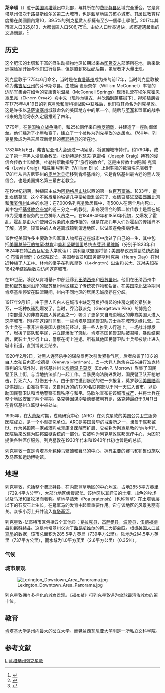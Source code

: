 {{NoteTA
|T = zh-hans:列克星敦 (肯塔基州);zh-hk:列星頓 (肯塔基州);zh-tw:萊辛頓 (肯塔基州);
|1 = zh-hans:列克星敦;zh-hk:勒星頓;zh-tw:萊辛頓;
|2 = zh-cn:县; zh-tw:郡; zh-hk:縣
}}
{{Infobox settlement
| name = Lexington, Kentucky
| official_name = Lexington-Fayette<br />Urban County
|settlement_type = [[市縣合一|市縣合一]]
|nickname = "Horse Capital of the World", "Athens of the West"
|named_for = 
|blank_name               = [[Federal_Information_Processing_Standard|FIPS編碼]]
|blank_info               = 21-46027
|website = {{URL|www.lexingtonky.gov}}
|image_skyline = LexingtonDowntown.JPG
| imagesize =
| image_caption = 2006年市中心
|image_flag =
<!--  Commented out because image was deleted: |image_seal = Seal_of_Lexington.jpg -->
|image_map = Map of Kentucky highlighting Fayette County.svg
|map_caption = 
| pushpin_map = USA
| pushpin_map_caption = 
|subdivision_type = 國家
|subdivision_type1 = 州
|subdivision_type2 = 縣
|subdivision_name = 美國
|subdivision_name1 = [[肯塔基州|肯塔基州]]
|subdivision_name2 = [[费耶特县_(肯塔基州)|费耶特县]]
|leader_title = 市長
|leader_name = Jim Gray
|established_title = 建立
|established_date = 1782<ref name=sos/>
|established_title2 = 法人地位
|established_date2 = 1831<ref name=sos>Commonwealth of Kentucky. Office of the Secretary of State. Land Office. "Lexington, Kentucky". Accessed September 18, 2013.</ref>
|area_magnitude = 1 E8
|area_total_km2 = 739.4
|area_total_sq_mi= 285.5
|area_land_km2 = 736.9
|area_land_sq_mi = 284.5
|area_water_km2 = 2.6
|area_water_sq_mi = 1.0
|area_urban_km2 = 226.7
|area_urban_sq_mi =
|population_as_of = 2017
|population_total = 325,813<ref>{{cite web|url=https://www.census.gov/data/tables/2016/demo/popest/counties-total.html|title=Counties Population Totals Tables: 2010–2016|accessdate=March 23, 2017|archive-url=https://web.archive.org/web/20170915092117/https://www.census.gov/data/tables/2016/demo/popest/counties-total.html|archive-date=2017-09-15|dead-url=yes}}</ref>
|population_rank = 國內第60 <br />州內第二
|population_density_km2 = 364.5
|population_density_sq_mi = 1042.8
|population_urban = 290,263
|population_metro = 506,751
|population_blank1_title = 居民稱謂
|population_blank1 = Lexingtonian
|timezone = [[Eastern_Standard_Time_Zone|EST]]
|utc_offset = −5
|timezone_DST = [[Eastern_Daylight_Time|EDT]]
|utc_offset_DST = −4
|coordinates = {{coord|38|01|47|N|84|29|41|W|region:US-KY|display=inline,title}}
|elevation_m = 298 
|elevation_ft = 978
|postal_code_type= 郵編
|postal_code= 40502–40517, 40522–40524, 40526, 40533, 40536, 40544, 40546, 40550, 40555, 40574–40583, 40588, 40591, 40598
|area_code= 859
|footnotes =
}}
'''萊辛頓'''（{{Lang-en|'''Lexington'''}}）位于[[美国|美国]][[肯塔基州|肯塔基州]]中北部，与其所在的[[费耶特县_(肯塔基州)|费耶特县]]区域完全重合。它是肯塔基州仅次于[[路易斯维尔_(肯塔基州)|路易斯维尔]]的第二大城市，也是[[藍草地區|藍草地區]]的核心城市。其居民教育程度排在美國國內第10，39.5%的列克星敦人都擁有至少一個學士學位<ref>{{cite encyclopedia |url=http://encarta.msn.com/encnet/Departments/elearning/?article=EducatedCities |archiveurl=https://www.webcitation.org/5kwbbHG3L?url=http://encarta.msn.com/encnet/Departments/elearning/?article=EducatedCities |title=Degrees & Training – Most-Educated Cities in the United States |archivedate=2009-10-31 |publisher=MSN Encarta |accessdate=August 21, 2015 |deadurl=yes |df= }}</ref>。2017年其市區人口325,813，大都會區人口506,751<ref>{{cite web |url=http://factfinder2.census.gov/faces/tableservices/jsf/pages/productview.xhtml?src=bkmk |title=American FactFinder – Results |author=Data Access and Dissemination Systems (DADS) |work=census.gov |deadurl=yes |archiveurl=https://web.archive.org/web/20140815134909/http://factfinder2.census.gov/faces/tableservices/jsf/pages/productview.xhtml?src=bkmk |archivedate=2014-08-15 |accessdate=2018-02-12 }}</ref>。由於人口增長過快，該市遭遇嚴重的交通問題。<ref>{{Cite news|url=https://www.bbc.com/news/magazine-19716687|title=10 monster traffic jams from around the world|date=2012-10-01|work=BBC News|access-date=2017-12-08|language=en-GB|archive-date=2020-11-11|archive-url=https://web.archive.org/web/20201111193733/https://www.bbc.com/news/magazine-19716687|dead-url=no}}</ref>

==历史==
这个肥沃的土壤和丰富的野生动植物地区长期以来為[[印第安人|印第安人]]部落所在地。后来欧洲探险家开始与他们进行贸易，但是直到[[18世纪|18世纪]]后期，定居者才大量出现。

列克星敦于1775年6月命名，当时是在[[肯塔基州|肯塔基州]]成为州的前17年，当时列克星敦被称为[[弗吉尼亚州|弗吉尼亚州]]的芬卡斯尔县。由威廉·麦康奈尔（William McConnell）率领的边防军集会在如今的麦康奈尔温泉（McConnell Springs）现场扎营在埃尔克霍恩克里克（Ekhorn Creek）的中叉（现称为镇支，并改路到藤蔓街下）。得知殖民者在1775年4月19日的[[列克星敦和康科德战役|列克星敦和康科德战役]]中获胜后，他们将其命名为列克星敦。这是许多以[[马萨诸塞州|马萨诸塞州]]城镇命名的美国地方中的第一个。随后与[[英军|英军]]和盟军的战争带来的危险将永久定居推迟了四年。

1779年，在[[美国独立战争|美国独立战争]]期间，{{link-en|罗伯特·帕特森上校|Robert Patterson (pioneer)}}和25位同伴来自[[哈罗德堡|哈罗德堡]]，并建造了一座防御堡垒。他们建造了小屋和寨子，建立了一个被称为列克星敦的定居点。1780年，列克星敦成为弗吉尼亚新组建的[[费耶特县|费耶特县]]的所在地。

1782年5月6日，弗吉尼亚州大会通过一项宪章，将这座城市特许。约1790年，{{link-en|彼得·杜勒特|Peter Durrett}}成立了第一座黑人浸信会教堂。杜勒特是约瑟夫·克雷格（Joseph Craig）持有的浸信会传教士和奴隶。杜勒特帮助指导了“旅行的教会”，这是由传教士刘易斯·克雷格（Lewis Craig）和威廉·埃利斯（William Ellis）上尉率领的数百名先驱者于1781年从弗吉尼亚州的[[奥兰治县|奥兰治县]]迁移到肯塔基州的。它是肯塔基州最古老的黑人浸信会，也是美国排名第三最古老教会。

在19世纪初期，种植园主{{link-en|约翰·卫斯里·亨特|John Wesley Hunt}}成为[[阿勒格尼山脉|阿勒格尼山脉]]以西的第一位[[百万富翁|百万富翁]]。1833年，[[霍乱|霍乱]]疫情蔓延，这个不断发展的城镇几乎要被霍乱毁灭了，疫情已蔓延至[[密西西比河|密西西比河]]和[[俄亥俄州|俄亥俄州]]山谷的水道：在7,000名列克星敦居民中，有500人在两个月内死亡，其中包括[[基督教会座堂|基督教会座堂]]的近三分之一的教徒。非裔浸信会的第二位传教士{{link-en|伦敦·弗里尔|London Ferrill}}是留在城市为受难者服务的三位神职人员之一。在1848-49年和1850年代初，又爆发了霍乱。霍乱是由人们使用受污染的水源传播的，但是在那几年人们对霍乱的传播尚不了解。通常，较富裕的人会逃离城镇到偏远地区，以试图避免疾病传播。

19世纪美国许多主要政治和军事人物都在这座城市中度过了自己的一生，其中包括[[美国总统|美国总统]][[亚伯拉罕·林肯|亚伯拉罕·林肯]]和[[美利坚联盟国|美利坚联盟国]]总统[[杰斐逊·戴维斯|杰斐逊·戴维斯]]（分别于1823年和1824年在特兰西瓦尼亚大学就读）；美利坚联盟国将领{{link-en|约翰·亨特·摩根|John Hunt Morgan}}；美国参议员兼副总统[[约翰·C·布雷肯里奇|约翰·C·布雷肯里奇]]；众议院议长，美国参议员和国务卿[[亨利·克莱|亨利·克莱]]（Henry Clay）在附近种植了人工林。林肯的妻子{{link-en|玛丽·托德·林肯|Mary Todd Lincoln}}在列克星敦（Lexington）出生和长大，这对夫妇在1842年结婚后数次访问这座城市。

在19世纪，移民从肯塔基州中部迁移到[[田纳西州|田纳西州]]和[[密苏里州|密苏里州]]。他们在田纳西州中部和[[密苏里河|密苏里河]]沿岸的密苏里州地区建立了传统农作物和牲畜。在[[美国南北战争|美国南北战争]]期间肯塔基州停留在联盟期间，州内不同地区的居民忠诚度存在分歧。

1917年9月1日，由于黑人和白人在城市中缺乏可负担得起的住房之间的紧张关系，一场种族骚乱爆发了。当时，乔治敦派克（Georgetown Pike）的博览会（南部最大的非裔美国人博览会之一）吸引了更多来自周边地区的非裔美国人进入这座城市。同样在这段时间里，一些肯塔基[[国民警卫队|国民警卫队]]的士兵在城市边缘扎营。三名士兵在一家非洲裔美国人餐馆前经过，将一些人推到人行道上。一场战斗爆发了，增援了部队和平民，并立即爆发了骚乱。肯塔基国民警卫队被召唤，暴动结束后，武装士兵步行上山，警察在街上巡逻。所有其他国民警卫队士兵都被禁止进入城市街道，直到博览会结束。

1920年2月9日，对黑人连环杀手{{link-en|威尔·洛克特|Will Lockett}}的谋杀案再次引发紧张气氛，后者杀害了10岁的白人女孩日内瓦·哈德曼（Geneva Hardman）。当一大群人聚集在正在进行洛克特审判的法院外时，肯塔基州州长[[埃德温·P·莫罗|埃德温·P·莫罗]]（Edwin P. Morrow）聚集了国民警卫队上街，与当地执法部门一起工作。当暴民向法院进发时，国民警卫队开枪射击，打死六人，打伤五十人。由于害怕遭到暴民的进一步报复，莫罗敦促[[美国陆军|美国陆军]]提供援助。由准将{{link-en|弗朗西斯·马歇尔|Francis Marshall (general)}}率领，来自附近{{link-en|扎卡里·泰勒营地|Camp Zachary Taylor}}的约1200名联邦部队于同一天进入该市，以协助国民警卫队和当地警察实现秩序与和平。马歇尔宣布在该城市[[戒严|戒严]]，并将士兵在整个地区安置了两个星期。洛克特因谋杀哈德曼被判有罪，洛克特最终于3月11日在肯塔基州立监狱中被处决。

1935年，在[[大萧条|大萧条]]时期，成瘾研究中心（ARC）在列克星敦的美国公共卫生服务医院成立，是一个小型研究单位。ARC是美国最早的戒毒所之一，隶属于联邦监狱。作为美国第一家戒酒和戒毒康复医院而扩展，它被称为列克星敦的“纳尔科”。医院后来改建为联邦监狱系统的一部分。它被称为列克星敦联邦医疗中心，为囚犯提供各种医疗服务。列克星敦在1930年代末和1940年代初也曾是{{link-en|马驮图书馆|Pack Horse Library Project}}的总部。

列克星敦一直是肯塔基州[[纯种马|纯种马]]繁殖和[[赛马|赛马]]的中心，拥有主要的赛马和销售设施以及马匹和运动博物馆。

==地理==
列克星敦，包括整个[[费耶特县|费耶特县]]，在内部蓝草地区的中心地区，占地285.5[[平方英里|平方英里]]（739.4[[平方公里|平方公里]]），大部分地区缓缓起伏。该地区以其肥沃的土壤，出色的[[牧场|牧场]]以及[[马场|马场]]和[[畜牧场|畜牧场]]而著称。[[草地早熟禾|草地早熟禾]]（Poa pratensis）（也称蓝草）在土壤表层以下的石灰石上生长，在冠军马的发育中起着重要作用。它与该地区的风景秀丽有关。众多小河上升并流入[[肯塔基河|肯塔基河]]。

列克星敦-法耶特市区包括五个其他县：[[克拉克县|克拉克县]]，[[杰萨曼县_(肯塔基州)|杰萨曼县]]，[[波旁县|波旁县]]，[[伍德福德县_(肯塔基州)|伍德福德县]]和[[斯科特县|斯科特县]]。这是肯塔基州仅次于[[路易斯维尔|路易斯维尔]]的第二大都会区。根据[[美国人口普查局|美国人口普查局]]的数据，该市总面积为285.5平方英里（739平方公里）。陆地为284.5平方英里（737平方公里），而水域为1.0平方英里（2.6平方公里）（0.35％）。

===气候===
{{Weather box|width=auto |location = 肯塔基州列克星敦（[[蓝草机场|蓝草机场]]，1991–2020年正常值，1872年至今极端数据）
|metric first = Y
|single line = Y
|collapsed = Y
| Jan high F = 42.3
| Feb high F = 46.8
| Mar high F = 56.1
| Apr high F = 67.2
| May high F = 75.8
| Jun high F = 83.8
| Jul high F = 86.9
| Aug high F = 86.2
| Sep high F = 80.2
| Oct high F = 68.6
| Nov high F = 55.8
| Dec high F = 45.9
| Jan low F = 25.4
| Feb low F = 28.3
| Mar low F = 35.8
| Apr low F = 45.2
| May low F = 55.0
| Jun low F = 62.8
| Jul low F = 66.5
| Aug low F = 65.2
| Sep low F = 58.1
| Oct low F = 47.0
| Nov low F = 36.4
| Dec low F = 29.6
<!--
“1. Location »”里选本站
“2. Product »”里选“Monthly summarized data”
“3. Options »”第一选项“Year range：”里填1991-2020，再选“Max temp”或者“Min temp”的默认后，再将结果贴入表格
-->
| Jan avg record high F = 64.2
| Feb avg record high F = 68.4
| Mar avg record high F = 75.0
| Apr avg record high F = 81.6
| May avg record high F = 87.2
| Jun avg record high F = 92.0
| Jul avg record high F = 93.9
| Aug avg record high F = 93.4
| Sep avg record high F = 90.9
| Oct avg record high F = 83.6
| Nov avg record high F = 73.5
| Dec avg record high F = 65.6
|year avg record high F = 95.9
| Jan avg record low F =  3.5
| Feb avg record low F =  7.8
| Mar avg record low F = 16.9
| Apr avg record low F = 28.1
| May avg record low F = 38.9
| Jun avg record low F = 49.8
| Jul avg record low F = 56.9
| Aug avg record low F = 54.9
| Sep avg record low F = 43.5
| Oct avg record low F = 30.8
| Nov avg record low F = 20.2
| Dec avg record low F = 11.5
|year avg record low F =  0.3
| Jan record high F = 80
| Feb record high F = 80
| Mar record high F = 86
| Apr record high F = 91
| May record high F = 96
| Jun record high F =104
| Jul record high F =108
| Aug record high F =105
| Sep record high F =103
| Oct record high F = 97
| Nov record high F = 83
| Dec record high F = 75

| Jan record low F = −21
| Feb record low F = −20
| Mar record low F = −2
| Apr record low F = 15
| May record low F = 26
| Jun record low F = 39
| Jul record low F = 47
| Aug record low F = 42
| Sep record low F = 32
| Oct record low F = 20
| Nov record low F = −3
| Dec record low F = −19
|precipitation colour = green
| Jan precipitation inch = 3.42
| Feb precipitation inch = 3.64
| Mar precipitation inch = 4.48
| Apr precipitation inch = 4.42
| May precipitation inch = 5.44
| Jun precipitation inch = 4.96
| Jul precipitation inch = 5.12
| Aug precipitation inch = 3.71
| Sep precipitation inch = 3.42
| Oct precipitation inch = 3.66
| Nov precipitation inch = 3.37
| Dec precipitation inch = 4.20
|year precipitation inch =
| Jul snow inch = 0.0
| Aug snow inch = 0.0
| Sep snow inch = 0.0
| Oct snow inch = 0.0
| Nov snow inch = 0.4
| Dec snow inch = 1.9
| Jan snow inch = 4.7
| Feb snow inch = 4.5
| Mar snow inch = 2.8
| Apr snow inch = 0.2
| May snow inch = 0.0
| Jun snow inch = 0.0
|year snow inch =14.5
|unit precipitation days = 0.01 in
| Jan precipitation days = 12.6
| Feb precipitation days = 11.6
| Mar precipitation days = 12.8
| Apr precipitation days = 12.8
| May precipitation days = 12.6
| Jun precipitation days = 11.7
| Jul precipitation days = 10.7
| Aug precipitation days =  9.6
| Sep precipitation days =  7.7
| Oct precipitation days =  9.2
| Nov precipitation days = 10.3
| Dec precipitation days = 12.6
|year precipitation days =
|unit snow days = 0.1 in
| Jan snow days = 4.5
| Feb snow days = 3.8
| Mar snow days = 1.7
| Apr snow days = 0.2
| May snow days = 0.0
| Jun snow days = 0.0
| Jul snow days = 0.0
| Aug snow days = 0.0
| Sep snow days = 0.0
| Oct snow days = 0.0
| Nov snow days = 0.7
| Dec snow days = 2.5
|year snow days =
|Jan humidity = 75
|Feb humidity = 71
|Mar humidity = 67
|Apr humidity = 64
|May humidity = 70
|Jun humidity = 72
|Jul humidity = 73
|Aug humidity = 74
|Sep humidity = 74
|Oct humidity = 71
|Nov humidity = 72
|Dec humidity = 76
|source 1 = NOAA（1981–2010年相对湿度）<ref name="1991-2020 normals">{{cite web |format=pdf |url=https://www.ncei.noaa.gov/access/services/data/v1?dataset=normals-monthly-1991-2020&startDate=0001-01-01&endDate=9996-12-31&stations=USW00093820&format=pdf |publisher=National Oceanic and Atmospheric Administration |title=Summary of Monthly Normals 1991–2020 |access-date=2022-06-17}}</ref><ref name = "NWS Louisville, KY">{{cite web |url = https://www.weather.gov/wrh/climate?wfo=lmk |title = NowData – NOAA Online Weather Data |publisher = [[National_Oceanic_and_Atmospheric_Administration|National Oceanic and Atmospheric Administration]] |accessdate = 2022-06-17 |language = en |dead-url = no}}</ref><ref name="RH">{{cite web |url = https://www1.ncdc.noaa.gov/pub/data/lcd/annual/2018/01201813LEX.pdf |title = Local Climatological Data Annual Summary with Comparative Data for LEXINGTON, KENTUCKY (KLEX) |publisher = National Oceanic and Atmospheric Administration |access-date = 2022-06-17 |page=3}}</ref>
}}


===城市景观===

[[File:Lexington_Downtown_Area_Panorama.jpg|thumb]]

列克星敦拥有多样化的城市景观。《[[福布斯|福布斯]]》将列克星敦评为全球最清洁城市的第十位。

==教育==
[[肯塔基大学|肯塔基大学]]是州内最大的公立大学。而[[特兰西瓦尼亚大学|特兰西瓦尼亚大学]]則是一所私立文科学院。

==参考文献==
{{reflist}}

[[Category:肯塔基州城市|L]]
[[Category:肯塔基州列克星敦|]]